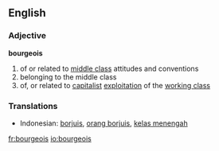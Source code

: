==English==

{{rfap}}

===Adjective===
'''bourgeois'''
# of or related to [[middle class]] attitudes and conventions
# belonging to the middle class
# of, or related to [[capitalist]] [[exploitation]] of the [[working class]]

===Translations===
*Indonesian: [[borjuis]], [[orang borjuis]], [[kelas menengah]]

[[fr:bourgeois]]
[[io:bourgeois]]